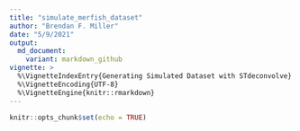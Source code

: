 ```yaml
---
title: "simulate_merfish_dataset"
author: "Brendan F. Miller"
date: "5/9/2021"
output:   
  md_document:
    variant: markdown_github
vignette: >
  %\VignetteIndexEntry{Generating Simulated Dataset with STdeconvolve}
  %\VignetteEncoding{UTF-8}
  %\VignetteEngine{knitr::rmarkdown}
---
```


```r
knitr::opts_chunk$set(echo = TRUE)
```


